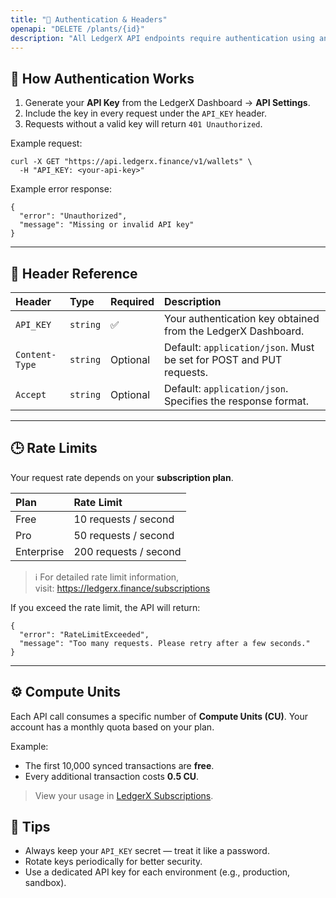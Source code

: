 ```yaml
---
title: "🔑 Authentication & Headers"
openapi: "DELETE /plants/{id}"
description: "All LedgerX API endpoints require authentication using an API Key. This key identifies your organization and tracks your API usage, rate limits, and compute unit consumption."
---
```


## 🧩 How Authentication Works

1. Generate your **API Key** from the LedgerX Dashboard → **API Settings**.
2. Include the key in every request under the `API_KEY` header.
3. Requests without a valid key will return `401 Unauthorized`.

Example request:

```
curl -X GET "https://api.ledgerx.finance/v1/wallets" \
  -H "API_KEY: <your-api-key>"
```

Example error response:

```
{
  "error": "Unauthorized",
  "message": "Missing or invalid API key"
}
```

---

## 🧾 Header Reference

| Header         | Type     | Required | Description                                                         |
| :------------- | :------- | :------- | :------------------------------------------------------------------ |
| `API_KEY`      | `string` | ✅        | Your authentication key obtained from the LedgerX Dashboard.        |
| `Content-Type` | `string` | Optional | Default: `application/json`. Must be set for POST and PUT requests. |
| `Accept`       | `string` | Optional | Default: `application/json`. Specifies the response format.         |

---

## 🕒 Rate Limits

Your request rate depends on your **subscription plan**.

| Plan       | Rate Limit            |
| :--------- | :-------------------- |
| Free       | 10 requests / second  |
| Pro        | 50 requests / second  |
| Enterprise | 200 requests / second |

> ℹ️ For detailed rate limit information, visit: https://ledgerx.finance/subscriptions

If you exceed the rate limit, the API will return:

```
{
  "error": "RateLimitExceeded",
  "message": "Too many requests. Please retry after a few seconds."
}
```

---

## ⚙️ Compute Units

Each API call consumes a specific number of **Compute Units (CU)**. Your account has a monthly quota based on your plan.

Example:

- The first 10,000 synced transactions are **free**.
- Every additional transaction costs **0.5 CU**.

> View your usage in [LedgerX Subscriptions](https://ledgerx.finance/subscriptions).

## 🧠 Tips

- Always keep your `API_KEY` secret — treat it like a password.
- Rotate keys periodically for better security.
- Use a dedicated API key for each environment (e.g., production, sandbox).